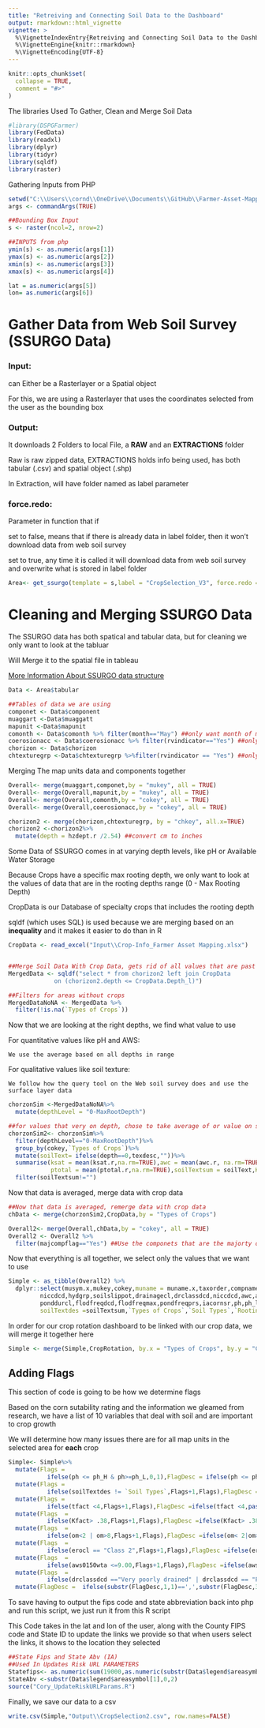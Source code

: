 ```yaml
---
title: "Retreiving and Connecting Soil Data to the Dashboard"
output: rmarkdown::html_vignette
vignette: >
  %\VignetteIndexEntry{Retreiving and Connecting Soil Data to the Dashboard}
  %\VignetteEngine{knitr::rmarkdown}
  %\VignetteEncoding{UTF-8}
---
```


```r
knitr::opts_chunk$set(
  collapse = TRUE,
  comment = "#>"
)
```

The libraries Used To Gather, Clean and Merge Soil Data

```r
#library(DSPGFarmer)
library(FedData)
library(readxl)
library(dplyr)
library(tidyr)
library(sqldf)
library(raster)
```



Gathering Inputs from PHP

```r
setwd("C:\\Users\\cornd\\OneDrive\\Documents\\GitHub\\Farmer-Asset-Mapping\\Data Exploration\\TestPHP")
args <- commandArgs(TRUE)

##Bounding Box Input
s <- raster(ncol=2, nrow=2)

##INPUTS from php
ymin(s) <- as.numeric(args[1])
ymax(s) <- as.numeric(args[2])
xmin(s) <- as.numeric(args[3])
xmax(s) <- as.numeric(args[4])

lat = as.numeric(args[5])
lon= as.numeric(args[6])

```

# Gather Data from Web Soil Survey (SSURGO Data)
### Input:
  can Either be a Rasterlayer or a Spatial object
  
  For this, we are using a Rasterlayer that uses the coordinates selected from the user as the bounding box
  
### Output:
  It downloads 2 Folders to local File, a __RAW__ and an __EXTRACTIONS__ folder
  
  Raw is raw zipped data, EXTRACTIONS holds info being used, has both tabular (.csv) and spatial object (.shp)
  
  In Extraction, will have folder named as label parameter
  

  
  
### force.redo:
  Parameter in function that if
  
  set to false, means that if there is already data in label folder, then it won't download data from web soil survey
  
  set to true, any time it is called it will download data from web soil survey and overwrite what is stored in label folder
  
```r
Area<- get_ssurgo(template = s,label = "CropSelection_V3", force.redo =TRUE)
```
  
# Cleaning and Merging SSURGO Data

The SSURGO data has both spatical and tabular data, but for cleaning we only want to look at the tabluar

Will Merge it to the spatial file in tableau

[More Information About SSURGO data structure](https://www.nrcs.usda.gov/wps/portal/nrcs/detail/soils/survey/?cid=nrcs142p2_053627)

```r
Data <- Area$tabular

##Tables of data we are using
componet <- Data$component
muaggart <-Data$muaggatt
mapunit <-Data$mapunit
comonth <- Data$comonth %>% filter(month=="May") ##only want month of may to follow CSR2
coerosionacc <- Data$coerosionacc %>% filter(rvindicator=="Yes") ##only care about dominant areas
chorizon <- Data$chorizon
chtexturegrp <-Data$chtexturegrp %>%filter(rvindicator == "Yes") ##only care about dominant areas
```


Merging The map units data and components together
```r
Overall<- merge(muaggart,componet,by = "mukey", all = TRUE)
Overall<- merge(Overall,mapunit,by = "mukey", all = TRUE)
Overall<- merge(Overall,comonth,by = "cokey", all = TRUE)
Overall<- merge(Overall,coerosionacc,by = "cokey", all = TRUE)

chorizon2 <- merge(chorizon,chtexturegrp, by = "chkey", all.x=TRUE)
chorizon2 <-chorizon2%>%
  mutate(depth = hzdept.r /2.54) ##convert cm to inches
```


Some Data of SSURGO comes in at varying depth levels, like pH or Available Water Storage

Because Crops have a specific max rooting depth, we only want to look at the values of data that are in the rooting depths range
(0 - Max Rooting Depth)

CropData is our Database of specialty crops that includes the rooting depth

sqldf (which uses SQL) is used because we are merging based on an __inequality__ and it makes it easier to do than in R

```r
CropData <- read_excel("Input\\Crop-Info_Farmer Asset Mapping.xlsx")


##Merge Soil Data With Crop Data, gets rid of all values that are past the max Rooting Depth (Later going to average depths)
MergedData <- sqldf("select * from chorizon2 left join CropData
             on (chorizon2.depth <= CropData.Depth_l)")

##Filters for areas without crops
MergedDataNoNA <- MergedData %>%
  filter(!is.na(`Types of Crops`))

```

Now that we are looking at the right depths, we find what value to use

For quantitative values like pH and AWS:
  
    We use the average based on all depths in range
    
For qualitative values like soil texture:
  
    We follow how the query tool on the Web soil survey does and use the surface layer data



```r
chorzonSim <-MergedDataNoNA%>%
  mutate(depthLevel = "0-MaxRootDepth")

##for values that very on depth, chose to take average of or value on surface layer
chorzonSim2<- chorzonSim%>%
  filter(depthLevel=="0-MaxRootDepth")%>%
  group_by(cokey,`Types of Crops`)%>%
  mutate(soilText= ifelse(depth==0,texdesc,""))%>%
  summarise(ksat = mean(ksat.r,na.rm=TRUE),awc = mean(awc.r, na.rm=TRUE),caco3 = mean(caco3.r,na.rm=TRUE),gypsum= mean(gypsum.r,na.rm=TRUE),sar =mean(sar.r,na.rm=TRUE),ec = mean(ec.r,na.rm=TRUE),cec7= mean(cec7.r,na.rm=TRUE), ph = mean(ph1to1h2o.r,na.rm=TRUE),ph_l = mean(ph1to1h2o.l,na.rm=TRUE),ph_h= mean(ph1to1h2o.h,na.rm=TRUE),om= mean(om.r,na.rm=TRUE),
            ptotal = mean(ptotal.r,na.rm=TRUE),soilTextsum = soilText,Kfact = mean(kffact,na.rm=TRUE))%>%
  filter(soilTextsum!="")
```

Now that data is averaged, merge data with crop data

```r
##Now that data is averaged, remerge data with crop data
chData <- merge(chorzonSim2,CropData,by = "Types of Crops")

Overall2<- merge(Overall,chData,by = "cokey", all = TRUE)
Overall2 <- Overall2 %>%
  filter(majcompflag=="Yes") ##Use the componets that are the majorty of the mapunit
```

Now that everything is all together, we select only the values that we want to use

```r
Simple <- as_tibble(Overall2) %>%
  dplyr::select(musym.x,mukey,cokey,muname = muname.x,taxorder,compname,slope.r,slopegradwta, slope.l,slope.h,localphase,erokind,erocl,tfact,Kfact,wei,
         niccdcd,hydgrp,soilslippot,drainagecl,drclassdcd,niccdcd,awc,aws025wta,aws0150wta, flodfreqcl,floddurcl,pondfreqcl,
         ponddurcl,flodfreqdcd,flodfreqmax,pondfreqprs,iacornsr,ph,ph_l,ph_h,cec7,gypsum,ksat,ec,sar,caco3,om,ptotal,
         soilTextdes =soilTextsum,`Types of Crops`,`Soil Types`,`Rooting Depth`,`pH-Level`,`Temperature Tolerances`,ph_L,ph_H,Boron,Copper,Zinc,Molybdenum,Iron,Manganese,`Soil Boron`,`Soil Magnesium`,`Storage Life`,`Crop Maturity Late Variety`,`Crop Maturity Early Variety (days)`,`Storage Humidity (%)`,`Storage Temp (  ̊F)`,`Base Temp in F`,Nitrogen)
```

In order for our crop rotation dashboard to be linked with our crop data, we will merge it together here

```r

Simple <- merge(Simple,CropRotation, by.x = "Types of Crops", by.y = "Crop", all.x=TRUE )

```


## Adding Flags

This section of code is going to be how we determine flags

Based on the corn sutability rating and the information we gleamed from research, we have a list of 10 variables that deal with soil and are important to crop growth 

We will determine how many issues there are for all map units in the selected area for __each__ crop

```r
Simple<- Simple%>%
  mutate(Flags =
           ifelse(ph <= ph_H & ph>=ph_L,0,1),FlagDesc = ifelse(ph <= ph_H & ph>=ph_L,"",",PH does not fit into range"))%>%
  mutate(Flags =
           ifelse(soilTextdes != `Soil Types`,Flags+1,Flags),FlagDesc = ifelse(soilTextdes!=`Soil Types`,paste(FlagDesc,"soil texture does not match",sep=', '),FlagDesc))%>%
  mutate(Flags =
           ifelse(tfact <4,Flags+1,Flags),FlagDesc =ifelse(tfact <4,paste(FlagDesc,"this soil's erosion tolerance may be an issue",sep=', '),FlagDesc) )%>%
  mutate(Flags  =
           ifelse(Kfact> .38,Flags+1,Flags),FlagDesc =ifelse(Kfact> .38,paste(FlagDesc,"this soil is more susceptible to erosion",sep=', '),FlagDesc))%>%
  mutate(Flags  =
           ifelse(om<2 | om>8,Flags+1,Flags),FlagDesc =ifelse(om< 2|om>8,paste(FlagDesc,"this soil's organic matter percent could be an issue",sep=', '),FlagDesc))%>%
  mutate(Flags  =
           ifelse(erocl == "Class 2",Flags+1,Flags),FlagDesc =ifelse(erocl == "Class 2",paste(FlagDesc,"this soil's topsoil may have been depleated",sep=', '),FlagDesc))%>%
  mutate(Flags  =
           ifelse(aws0150wta <=9.00,Flags+1,Flags),FlagDesc =ifelse(aws0150wta<=9.00,paste(FlagDesc,"this soil's water holding may be limited",sep=', '),FlagDesc))%>%
  mutate(Flags  =
           ifelse(drclassdcd =="Very poorly drained" | drclassdcd == "Poorly drained",Flags+1,Flags),FlagDesc =ifelse(drclassdcd =="Very poorly drained" | drclassdcd == "Poorly drained",paste(FlagDesc,"this soil's drainage may be limited",sep=', '),FlagDesc))%>%
  mutate(FlagDesc =  ifelse(substr(FlagDesc,1,1)==',',substr(FlagDesc,3,nchar(FlagDesc)),FlagDesc))
```


To save having to output the fips code and state abbreviation back into php and run this script, we just run it from this R script 

This Code takes in the lat and lon of the user, along with the County FIPS code and State ID to update the links we provide so that when users select the links, it shows to the location they selected

```r
##State Fips and State Abv (IA)
##Used In Updates Risk URL PARAMETERS
Statefips<- as.numeric(sum(19000,as.numeric(substr(Data$legend$areasymbol[1],3,5))))
StateAbv <-substr(Data$legend$areasymbol[1],0,2)
source("Cory_UpdateRiskURLParams.R")

```


Finally, we save our data to a csv
```r
write.csv(Simple,"Output\\CropSelection2.csv", row.names=FALSE)
```
